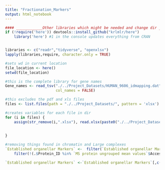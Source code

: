 ```yaml
---
title: "Fractionation_Markers"
output: html_notebook
---
```




```r


#### ____________Other libraries which might be needed and change dir __________
if (!require('here')) devtools::install_github("krlmlr/here")
    library('here') #1 in the console updates everything from CRAN


libraries <- c("readr","tidyverse", "openxlsx")
lapply(libraries,require, character.only = TRUE)

#sets wd in current location
file_location <- here()
setwd(file_location)

#this is the complete library for gene names
Gene_names <- read_tsv("./../Project_Datasets/HUMAN_9606_idmapping.dat",
                       col_names = FALSE)

#this excludes the pdf and xls files
files <- list.files(path = "./../Project_Datasets/", pattern = 'xlsx')

#creates variables for each file in dir
for (i in files) {
    assign(str_remove(i,".xlsx"), read.xlsx(paste0("./../Project_Datasets/",i))) 
    
    
}

```

```r

#removing things found in chromatin and Large complexes
`Established organellar Markers` <-  filter(`Established organellar Markers`, Compartment != "Large Protein Complex",) %>%
    filter(!(.$Protein_ID %in% `MS protein ungrouped mean values`$Accession)) %>% left_join(`HeLa Proteome`,by = c("Protein_ID" = "Lead.Protein.ID"))

`Established organellar Markers` <-`Established organellar Markers`[,c(1:5,8:9,16:21)]


```

